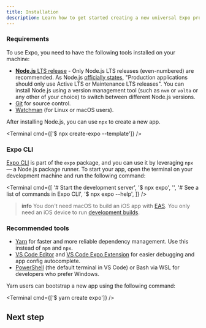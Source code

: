```yaml
---
title: Installation
description: Learn how to get started creating a new universal Expo project.
---
```



### Requirements

To use Expo, you need to have the following tools installed on your machine:

- [**Node.js** LTS release](https://nodejs.org/en/) - Only Node.js LTS releases (even-numbered) are recommended.
  <CALLOUT theme="secondary">
    As Node.js [officially states](https://nodejs.org/en/about/releases/), "Production applications
    should only use Active LTS or Maintenance LTS releases". You can install Node.js using a version
    management tool (such as `nvm` or `volta` or any other of your choice) to switch between
    different Node.js versions.
  </CALLOUT>
- [Git](https://git-scm.com) for source control.
- [Watchman](https://facebook.github.io/watchman/docs/install#buildinstall) (for Linux or macOS users).

After installing Node.js, you can use `npx` to create a new app.

<Terminal cmd={['$ npx create-expo --template']} />

### Expo CLI

[Expo CLI](/more/expo-cli/) is part of the `expo` package, and you can use it by leveraging `npx` &mdash; a Node.js package runner. To start your app, open the terminal on your development machine and run the following command:

<Terminal
  cmd={[
    '# Start the development server',
    '$ npx expo',
    '',
    '# See a list of commands in Expo CLI',
    '$ npx expo --help',
  ]}
/>

> **info** You don't need macOS to build an iOS app with [EAS](/eas). You only need an iOS device to run [development builds](/develop/development-builds/introduction/).

### Recommended tools

- [Yarn](https://classic.yarnpkg.com/en/docs/install) for faster and more reliable dependency management. Use this instead of `npm` and `npx`.
- [VS Code Editor](https://code.visualstudio.com/download) and [VS Code Expo Extension](https://marketplace.visualstudio.com/items?itemName=expo.vscode-expo-tools) for easier debugging and app config autocomplete.
- [PowerShell](https://docs.microsoft.com/en-us/powershell/scripting/install/installing-powershell-core-on-windows) (the default terminal in VS Code) or Bash via WSL for developers who prefer Windows.

Yarn users can bootstrap a new app using the following command:

<Terminal cmd={['$ yarn create expo']} />

## Next step

<BoxLink
  title="Expo Go"
  description="Now that Expo CLI is working, in the next step, let's learn about one of the fastest ways to test your project using Expo Go."
  Icon={ExpoGoLogo}
  href="/get-started/expo-go"
/>
